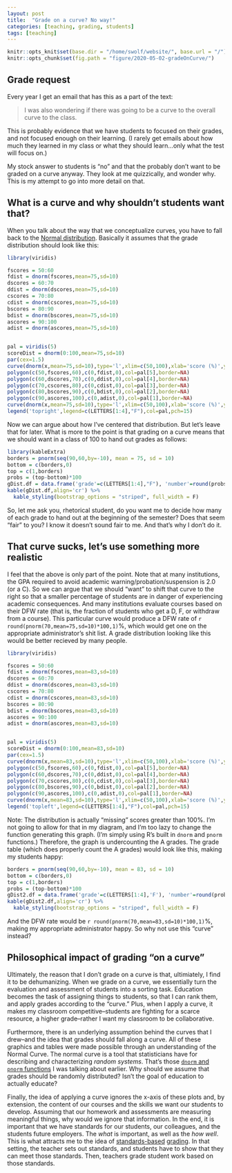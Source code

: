 ```yaml
---
layout: post
title:  "Grade on a curve? No way!"
categories: [teaching, grading, students]
tags: [teaching]
---
```

```r
knitr::opts_knit$set(base.dir = "/home/swolf/website/", base.url = "/")
knitr::opts_chunk$set(fig.path = "figure/2020-05-02-gradeOnCurve/")
```

## Grade request

Every year I get an email that has this as a part of the text:

> I was also wondering if there was going to be a curve to the overall curve to the class.

This is probably evidence that we have students to focused on their grades, and not focused enough on their learning.  (I rarely get emails about how much they learned in my class or what they should learn...only what the test will focus on.)  

My stock answer to students is "no" and that the probably don't want to be graded on a curve anyway.  They look at me quizzically, and wonder why.  This is my attempt to go into more detail on that.

## What is a curve and why shouldn't students want that?

When you talk about the way that we conceptualize curves, you have to fall back to the [Normal distribution](https://en.wikipedia.org/wiki/Normal_distribution).  Basically it assumes that the grade distribution should look like this:

```r
library(viridis)

fscores = 50:60
fdist = dnorm(fscores,mean=75,sd=10)
dscores = 60:70
ddist = dnorm(dscores,mean=75,sd=10)
cscores = 70:80
cdist = dnorm(cscores,mean=75,sd=10)
bscores = 80:90
bdist = dnorm(bscores,mean=75,sd=10)
ascores = 90:100
adist = dnorm(ascores,mean=75,sd=10)


pal = viridis(5)
scoreDist = dnorm(0:100,mean=75,sd=10)
par(cex=1.5)
curve(dnorm(x,mean=75,sd=10),type='l',xlim=c(50,100),xlab='score (%)',ylab='Grade distribution',lwd=2,ylim=c(0,1.05*dnorm(75,mean=75,sd=10)))
polygon(c(50,fscores,60),c(0,fdist,0),col=pal[5],border=NA)
polygon(c(60,dscores,70),c(0,ddist,0),col=pal[4],border=NA)
polygon(c(70,cscores,80),c(0,cdist,0),col=pal[3],border=NA)
polygon(c(80,bscores,90),c(0,bdist,0),col=pal[2],border=NA)
polygon(c(90,ascores,100),c(0,adist,0),col=pal[1],border=NA)
curve(dnorm(x,mean=75,sd=10),type='l',xlim=c(50,100),xlab='score (%)',ylab='Grade distribution',lwd=2,add=TRUE)
legend('topright',legend=c(LETTERS[1:4],"F"),col=pal,pch=15)
```

Now we can argue about how I've centered that distribution.  But let's leave that for later.  What is more to the point is that grading on a curve means that we should want in a class of 100 to hand out grades as follows:

```r
library(kableExtra)
borders = pnorm(seq(90,60,by=-10), mean = 75, sd = 10)
bottom = c(borders,0)
top = c(1,borders)
probs = (top-bottom)*100
gDist.df = data.frame('grade'=c(LETTERS[1:4],"F"), 'number'=round(probs,0))
kable(gDist.df,align='cr') %>%
  kable_styling(bootstrap_options = "striped", full_width = F)
```

So, let me ask you, rhetorical student, do you want me to decide how many of each grade to hand out at the beginning of the semester?  Does that seem "fair" to you?  I know it doesn't sound fair to me.  And that's why I don't do it.

## That curve sucks, let's use something more realistic

I feel that the above is only part of the point.  Note that at many institutions, the GPA required to avoid academic warning/probation/suspension is 2.0 (or a C).  So we can argue that we should "want" to shift that curve to the right so that a smaller percentage of students are in danger of experiencing academic consequences. And many institutions evaluate courses based on their DFW rate (that is, the fraction of students who get a D, F, or withdraw from a course).  This particular curve would produce a DFW rate of `r round(pnorm(70,mean=75,sd=10)*100,1)`%, which would get one on the appropriate administrator's shit list.  A grade distribution looking like this would be better recieved by many people.

```r
library(viridis)

fscores = 50:60
fdist = dnorm(fscores,mean=83,sd=10)
dscores = 60:70
ddist = dnorm(dscores,mean=83,sd=10)
cscores = 70:80
cdist = dnorm(cscores,mean=83,sd=10)
bscores = 80:90
bdist = dnorm(bscores,mean=83,sd=10)
ascores = 90:100
adist = dnorm(ascores,mean=83,sd=10)


pal = viridis(5)
scoreDist = dnorm(0:100,mean=83,sd=10)
par(cex=1.5)
curve(dnorm(x,mean=83,sd=10),type='l',xlim=c(50,100),xlab='score (%)',ylab='Grade distribution',lwd=2,ylim=c(0,1.05*dnorm(83,mean=83,sd=10)))
polygon(c(50,fscores,60),c(0,fdist,0),col=pal[5],border=NA)
polygon(c(60,dscores,70),c(0,ddist,0),col=pal[4],border=NA)
polygon(c(70,cscores,80),c(0,cdist,0),col=pal[3],border=NA)
polygon(c(80,bscores,90),c(0,bdist,0),col=pal[2],border=NA)
polygon(c(90,ascores,100),c(0,adist,0),col=pal[1],border=NA)
curve(dnorm(x,mean=83,sd=10),type='l',xlim=c(50,100),xlab='score (%)',ylab='Grade distribution',lwd=2,add=TRUE)
legend('topleft',legend=c(LETTERS[1:4],"F"),col=pal,pch=15)
```

Note: The distribution is actually "missing" scores greater than 100%.  I'm not going to allow for that in my diagram, and I'm too lazy to change the function generating this graph.  (I'm simply using R's built in `dnorm` and `pnorm` functions.)  Therefore, the graph is undercounting the A grades.  The grade table (which does properly count the A grades) would look like this, making my students happy:

```r
borders = pnorm(seq(90,60,by=-10), mean = 83, sd = 10)
bottom = c(borders,0)
top = c(1,borders)
probs = (top-bottom)*100
gDist2.df = data.frame('grade'=c(LETTERS[1:4],'F'), 'number'=round(probs,0))
kable(gDist2.df,align='cr') %>%
  kable_styling(bootstrap_options = "striped", full_width = F)
```

And the DFW rate would be `r round(pnorm(70,mean=83,sd=10)*100,1)`%, making my appropriate administrator happy.  So why not use this "curve" instead?

## Philosophical impact of grading "on a curve"

Ultimately, the reason that I don't grade on a curve is that, ultimiately, I find it to be dehumanizing.  When we grade on a curve, we essentially turn the evaluation and assessment of students into a sorting task.  Education becomes the task of assigning things to students, so that I can rank them, and apply grades according to the "curve."  Plus, when I apply a curve, it makes my classroom competitive--students are fighting for a scarce resource, a higher grade--rather I want my classroom to be collaborative.  

Furthermore, there is an underlying assumption behind the curves that I drew--and the idea that grades should fall along a curve.  All of these graphics and tables were made possible through an understanding of the Normal Curve.  The normal curve is a tool that statisticians have for describing and characterizing _random systems_.  That's those [`dnorm` and `pnorm` functions](https://stat.ethz.ch/R-manual/R-devel/library/stats/html/Normal.html) I was talking about earlier.  Why should we assume that grades should be randomly distributed?  Isn't the goal of education to actually educate?  

Finally, the idea of applying a curve ignores the x-axis of these plots and, by extension, the content of our courses and the skills we want our students to develop.  Assuming that our homework and assessments are measuring meaningful things, why would we ignore that information.  In the end, it is important that we have standards for our students, our colleagues, and the students future employers.  The *what* is important, as well as the *how well*.  This is what attracts me to the idea of [standards-based](https://arundquist.wordpress.com/2013/07/23/sbg-thoughts-after-aapt/) [grading](https://www.per-central.org/items/detail.cfm?ID=11815).  In that setting, the teacher sets out standards, and students have to show that they can meet those standards.  Then, teachers grade student work based on those standards.  

